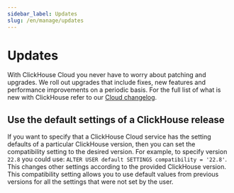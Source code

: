 ```yaml
---
sidebar_label: Updates
slug: /en/manage/updates
---
```



# Updates

<Tabs groupId="deployMethod">
<TabItem value="serverless" label="ClickHouse Cloud" default>

With ClickHouse Cloud you never have to worry about patching and upgrades. We roll out upgrades that include fixes, new features and performance improvements on a periodic basis. For the full list of what is new with ClickHouse refer to our [Cloud changelog](/docs/en/whats-new/changelog/cloud.md).

## Use the default settings of a ClickHouse release

If you want to specify that a ClickHouse Cloud service has the setting defaults of a particular ClickHouse version, then you can set the compatibility setting to the desired version.  For example, to specify version `22.8` you could use: `ALTER USER default SETTINGS compatibility = '22.8'`. This changes other settings according to the provided ClickHouse version. This compatibility setting allows you to use default values from previous versions for all the settings that were not set by the user.

</TabItem>
<TabItem value="selfmanaged" label="Self-managed">

<SelfManagedUpdate/>

</TabItem>
</Tabs>

